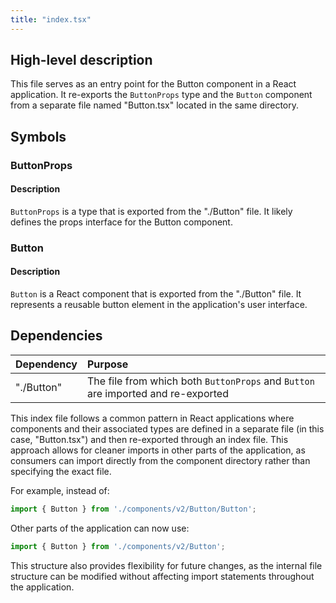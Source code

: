 ```yaml
---
title: "index.tsx"
---
```


## High-level description

This file serves as an entry point for the Button component in a React application. It re-exports the `ButtonProps` type and the `Button` component from a separate file named "Button.tsx" located in the same directory.

## Symbols

### ButtonProps
#### Description
`ButtonProps` is a type that is exported from the "./Button" file. It likely defines the props interface for the Button component.

### Button
#### Description
`Button` is a React component that is exported from the "./Button" file. It represents a reusable button element in the application's user interface.

## Dependencies
| Dependency | Purpose |
|:-----------|:--------|
| "./Button" | The file from which both `ButtonProps` and `Button` are imported and re-exported |

This index file follows a common pattern in React applications where components and their associated types are defined in a separate file (in this case, "Button.tsx") and then re-exported through an index file. This approach allows for cleaner imports in other parts of the application, as consumers can import directly from the component directory rather than specifying the exact file.

For example, instead of:
```typescript
import { Button } from './components/v2/Button/Button';
```
Other parts of the application can now use:
```typescript
import { Button } from './components/v2/Button';
```

This structure also provides flexibility for future changes, as the internal file structure can be modified without affecting import statements throughout the application.